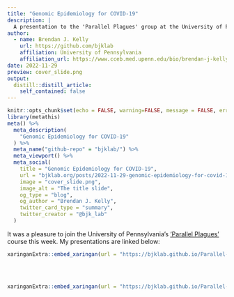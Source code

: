 ```yaml
---
title: "Genomic Epidemiology for COVID-19"
description: |
  A presentation to the 'Parallel Plagues' group at the University of Pennsylvania .
author:
  - name: Brendan J. Kelly 
    url: https://github.com/bjklab
    affiliation: University of Pennsylvania
    affiliation_url: https://www.cceb.med.upenn.edu/bio/brendan-j-kelly-md-msce
date: 2022-11-29
preview: cover_slide.png
output:
  distill::distill_article:
    self_contained: false
---
```



```r
knitr::opts_chunk$set(echo = FALSE, warning=FALSE, message = FALSE, error = FALSE)
library(metathis)
meta() %>%
  meta_description(
    "Genomic Epidemiology for COVID-19"
  ) %>% 
  meta_name("github-repo" = "bjklab/") %>% 
  meta_viewport() %>% 
  meta_social(
    title = "Genomic Epidemiology for COVID-19",
    url = "bjklab.org/posts/2022-11-29-genomic-epidemiology-for-covid-19.html",
    image = "cover_slide.png",
    image_alt = "The title slide",
    og_type = "blog",
    og_author = "Brendan J. Kelly",
    twitter_card_type = "summary",
    twitter_creator = "@bjk_lab"
  )

```

It was a pleasure to join the University of Pennsylvania's ['Parallel Plagues'](https://penntoday.upenn.edu/news/peru-and-us-considering-factors-drive-public-health) course this week. My presentations are linked below:       
  
  
```r

xaringanExtra::embed_xaringan(url = "https://bjklab.github.io/Parallel-plagues/covid_genomic_epi_slides.html", ratio = "16:9")



```

<br>

```r

xaringanExtra::embed_xaringan(url = "https://bjklab.github.io/Parallel-plagues/covid_molecular_evolution_slides.html", ratio = "16:9")



```


